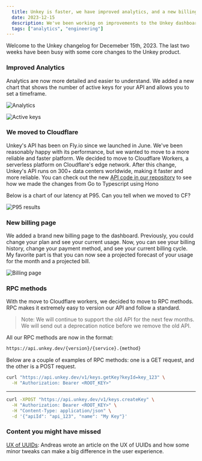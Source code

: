 ```yaml
---
  title: Unkey is faster, we have improved analytics, and a new billing page
  date: 2023-12-15
  description: We've been working on improvements to the Unkey dashboard. We also moved the Unkey API to Cloudlfare workers.
  tags: ["analytics", "engineering"]
---
```


Welcome to the Unkey changelog for Decemeber 15th, 2023. The last two weeks have been busy with some core changes to the Unkey product.

### Improved Analytics 

Analytics are now more detailed and easier to understand. We added a new chart that shows the number of active keys for your API and allows you to set a timeframe. 


![Analytics](/images/changelog/2023-12-15/verifications.png)

![Active keys](/images/changelog/2023-12-15/active-keys.png)


### We moved to Cloudflare

Unkey's API has been on Fly.io since we launched in June. We've been reasonably happy with its performance, but we wanted to move to a more reliable and faster platform. We decided to move to Cloudflare Workers, a serverless platform on Cloudflare's edge network. After this change, Unkey's API runs on 300+ data centers worldwide, making it faster and more reliable. You can check out the new [API code in our repository](https://github.com/unkeyed/unkey/tree/main/apps/api) to see how we made the changes from Go to Typescript using Hono


Below is a chart of our latency at P95. Can you tell when we moved to CF?

![P95 results](/images/changelog/2023-12-15/speed.png)


### New billing page

We added a brand new billing page to the dashboard. Previously, you could change your plan and see your current usage. Now, you can see your billing history, change your payment method, and see your current billing cycle. My favorite part is that you can now see a projected forecast of your usage for the month and a projected bill.

![Billing page](/images/changelog/2023-12-15/billing.png)


### RPC methods

With the move to Cloudflare workers, we decided to move to RPC methods. RPC makes it extremely easy to version our API and follow a standard. 

> Note: We will continue to support the old API for the next few months. We will send out a deprecation notice before we remove the old API.


All our RPC methods are now in the format: 

```bash
https://api.unkey.dev/{version}/{service}.{method}
```

Below are a couple of examples of RPC methods: one is a GET request, and the other is a POST request. 

```bash
curl "https://api.unkey.dev/v1/keys.getKey?keyId=key_123" \
  -H "Authorization: Bearer <ROOT_KEY>"
```
----------------
```bash
curl -XPOST "https://api.unkey.dev/v1/keys.createKey" \
  -H "Authorization: Bearer <ROOT_KEY>" \
  -H "Content-Type: application/json" \
  -d '{"apiId": "api_123", "name": "My Key"}'
```


### Content you might have missed

[UX of UUIDs](https://unkey.dev/blog/uuid-ux): Andreas wrote an article on the UX of UUIDs and how some minor tweaks can make a big difference in the user experience.